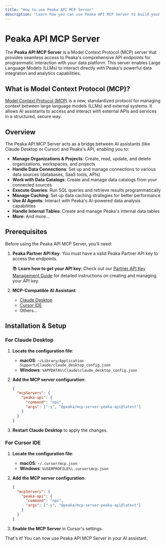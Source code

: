 ```yaml
---
title: "How to use Peaka API MCP Server"
description: "Learn how you can use Peaka API MCP Server to build your own tools with AI assistants"
---
```


# Peaka API MCP Server

The **Peaka API MCP Server** is a Model Context Protocol (MCP) server that provides seamless access to Peaka's comprehensive API endpoints for programmatic interaction with your data platform. This server enables Large Language Models (LLMs) to interact directly with Peaka's powerful data integration and analytics capabilities.

## What is Model Context Protocol (MCP)?

[Model Context Protocol (MCP)](https://modelcontextprotocol.io/introduction) is a new, standardized protocol for managing context between large language models (LLMs) and external systems. It allows AI assistants to access and interact with external APIs and services in a structured, secure way.

## Overview

The Peaka API MCP Server acts as a bridge between AI assistants (like Claude Desktop or Cursor) and Peaka's API, enabling you to:

- **Manage Organizations & Projects**: Create, read, update, and delete organizations, workspaces, and projects
- **Handle Data Connections**: Set up and manage connections to various data sources (databases, SaaS tools, APIs)
- **Work with Data Catalogs**: Create and manage data catalogs from your connected sources
- **Execute Queries**: Run SQL queries and retrieve results programmatically
- **Manage Caching**: Set up data caching strategies for better performance
- **Use AI Agents**: Interact with Peaka's AI-powered data analysis capabilities
- **Handle Internal Tables**: Create and manage Peaka's internal data tables
- **More**: And more...

## Prerequisites

Before using the Peaka API MCP Server, you'll need:

1. **Peaka Partner API Key**: You must have a valid Peaka Partner API key to access the endpoints.

   📚 **Learn how to get your API key**: Check out our [Partner API Key Management Guide](https://docs.peaka.com/how-to-guides/how-to-manage-partner-api-key) for detailed instructions on creating and managing your API key.

2. **MCP-Compatible AI Assistant**:
   - [Claude Desktop](https://www.anthropic.com/products/claude-desktop)
   - [Cursor IDE](https://www.cursor.com/)
   - Others...

## Installation & Setup

### For Claude Desktop

1. **Locate the configuration file**:

   - **macOS**: `~/Library/Application Support/Claude/claude_desktop_config.json`
   - **Windows**: `%APPDATA%\Claude\claude_desktop_config.json`

2. **Add the MCP server configuration**:

   ```json
   {
     "mcpServers": {
       "peaka-api": {
         "command": "npx",
         "args": ["-y", "@peaka/mcp-server-peaka-api@latest"]
       }
     }
   }
   ```

3. **Restart Claude Desktop** to apply the changes.

### For Cursor IDE

1. **Locate the configuration file**:

   - **macOS**: `~/.cursor/mcp.json`
   - **Windows**: `%USERPROFILE%\.cursor\mcp.json`

2. **Add the MCP server configuration**:

   ```json
   {
     "mcpServers": {
       "peaka-api": {
         "command": "npx",
         "args": ["-y", "@peaka/mcp-server-peaka-api@latest"]
       }
     }
   }
   ```

3. **Enable the MCP Server** in Cursor's settings.

That's it! You can now use Peaka API MCP Server in your AI assistant.
